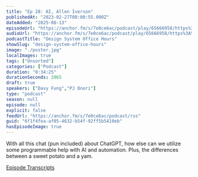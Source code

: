 ```yaml
---
title: "Ep 28: AI, Allen Iverson"
publishedAt: "2023-02-27T08:00:55.000Z"
dateAdded: "2025-06-13"
episodeUrl: "https://anchor.fm/s/7e0ce6ac/podcast/play/65666958/https%3A%2F%2Fd3ctxlq1ktw2nl.cloudfront.net%2Fstaging%2F2023-1-27%2F579f3e76-6a01-2430-28df-7f616d07d288.mp3"
audioUrl: "https://anchor.fm/s/7e0ce6ac/podcast/play/65666958/https%3A%2F%2Fd3ctxlq1ktw2nl.cloudfront.net%2Fstaging%2F2023-1-27%2F579f3e76-6a01-2430-28df-7f616d07d288.mp3"
podcastTitle: "Design System Office Hours"
showSlug: "design-system-office-hours"
image: "./poster.jpg"
localImages: true
tags: ["Unsorted"]
categories: ["Podcast"]
duration: "0:34:25"
durationSeconds: 2065
draft: true
speakers: ["Davy Fung","PJ Onori"]
type: "podcast"
season: null
episode: null
explicit: false
feedUrl: "https://anchor.fm/s/7e0ce6ac/podcast/rss"
guid: "6f1f4fea-af05-4632-b54f-92ff5b5410eb"
hasEpisodeImage: true
---
```

With all this chat (pun included) about ChatGPT, how else can we utilize some programmable help with AI and automation. Plus, the differences between a sweet potato and a yam. 

[Episode Transcripts](https://docs.google.com/document/d/1eBPOj7pQJBKCsc4uWlMM1XwwfTOLiK7Av_qEbwu2F_M/edit?usp=sharing)
